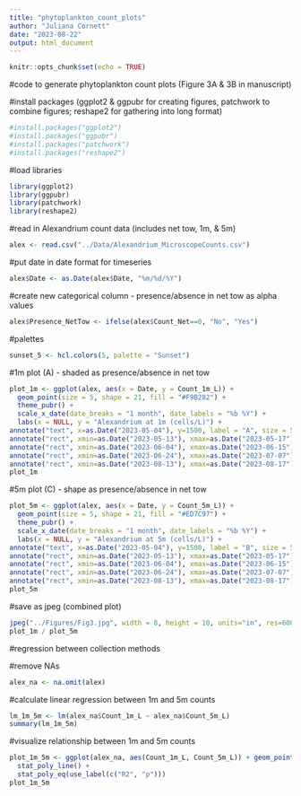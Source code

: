 ```yaml
---
title: "phytoplankton_count_plots"
author: "Juliana Cornett"
date: "2023-08-22"
output: html_document
---
```


```r
knitr::opts_chunk$set(echo = TRUE)
```

#code to generate phytoplankton count plots (Figure 3A & 3B in manuscript)

#install packages (ggplot2 & ggpubr for creating figures, patchwork to combine figures; reshape2 for gathering into long format)

```r
#install.packages("ggplot2")
#install.packages("ggpubr")
#install.packages("patchwork")
#install.packages("reshape2")
```

#load libraries

```r
library(ggplot2)
library(ggpubr)
library(patchwork)
library(reshape2)
```

#read in Alexandrium count data (includes net tow, 1m, & 5m)

```r
alex <- read.csv("../Data/Alexandrium_MicroscopeCounts.csv")
```

#put date in date format for timeseries

```r
alex$Date <- as.Date(alex$Date, "%m/%d/%Y")
```

#create new categorical column - presence/absence in net tow as alpha values

```r
alex$Presence_NetTow <- ifelse(alex$Count_Net==0, "No", "Yes")
```

#palettes

```r
sunset_5 <- hcl.colors(5, palette = "Sunset")
```

#1m plot (A) - shaded as presence/absence in net tow

```r
plot_1m <- ggplot(alex, aes(x = Date, y = Count_1m_L)) +
  geom_point(size = 5, shape = 21, fill = "#F9B282") +
  theme_pubr() +
  scale_x_date(date_breaks = "1 month", date_labels = "%b %Y") +
  labs(x = NULL, y = "Alexandrium at 1m (cells/L)") +
annotate("text", x=as.Date("2023-05-04"), y=1500, label = "A", size = 5) +
annotate("rect", xmin=as.Date("2023-05-13"), xmax=as.Date("2023-05-17"), ymin = 0, ymax=Inf, fill = "#F9B282", alpha = 0.25) +
annotate("rect", xmin=as.Date("2023-06-04"), xmax=as.Date("2023-06-15"), ymin = 0, ymax=Inf, fill = "#F9B282", alpha = 0.25) +
annotate("rect", xmin=as.Date("2023-06-24"), xmax=as.Date("2023-07-07"), ymin = 0, ymax=Inf, fill = "#F9B282", alpha = 0.25) +
annotate("rect", xmin=as.Date("2023-08-13"), xmax=as.Date("2023-08-17"), ymin = 0, ymax=Inf, fill = "#F9B282", alpha = 0.25)
plot_1m
```

#5m plot (C) - shape as presence/absence in net tow 

```r
plot_5m <- ggplot(alex, aes(x = Date, y = Count_5m_L)) +
  geom_point(size = 5, shape = 21, fill = "#ED7C97") +
  theme_pubr() +
  scale_x_date(date_breaks = "1 month", date_labels = "%b %Y") +
  labs(x = NULL, y = "Alexandrium at 5m (cells/L)") +
annotate("text", x=as.Date("2023-05-04"), y=1500, label = "B", size = 5) +
annotate("rect", xmin=as.Date("2023-05-13"), xmax=as.Date("2023-05-17"), ymin = 0, ymax=Inf, fill = "#ED7C97", alpha = 0.25) +
annotate("rect", xmin=as.Date("2023-06-04"), xmax=as.Date("2023-06-15"), ymin = 0, ymax=Inf, fill = "#ED7C97", alpha = 0.25) +
annotate("rect", xmin=as.Date("2023-06-24"), xmax=as.Date("2023-07-07"), ymin = 0, ymax=Inf, fill = "#ED7C97", alpha = 0.25) +
annotate("rect", xmin=as.Date("2023-08-13"), xmax=as.Date("2023-08-17"), ymin = 0, ymax=Inf, fill = "#ED7C97", alpha = 0.25)
plot_5m
```

#save as jpeg (combined plot)

```r
jpeg("../Figures/Fig3.jpg", width = 8, height = 10, units="in", res=600)
plot_1m / plot_5m 
```

#regression between collection methods

#remove NAs

```r
alex_na <- na.omit(alex)
```

#calculate linear regression between 1m and 5m counts

```r
lm_1m_5m <- lm(alex_na$Count_1m_L ~ alex_na$Count_5m_L)
summary(lm_1m_5m)
```

#visualize relationship between 1m and 5m counts

```r
plot_1m_5m <- ggplot(alex_na, aes(Count_1m_L, Count_5m_L)) + geom_point() + 
  stat_poly_line() +
  stat_poly_eq(use_label(c("R2", "p")))
plot_1m_5m
```
